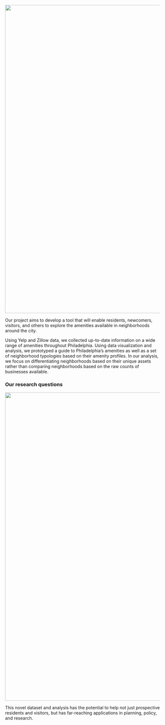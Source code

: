 <img src="images/clusters_pic.png" width="1000px">

Our project aims to develop a tool that will enable residents, newcomers, visitors, and others to explore the amenities available in neighborhoods around the city. 

Using Yelp and Zillow data, we collected up-to-date information on a wide range of amenities throughout Philadelphia. Using data visualization and analysis, we prototyped a guide to Philadelphia's amenities as well as a set of neighborhood typologies based on their amenity profiles. In our analysis, we focus on differentiating neighborhoods based on their unique assets rather than comparing neighborhoods based on the raw counts of businesses available.


### Our research questions

<img src="images/research_qs.png" width="1000px">

This novel dataset and analysis has the potential to help not just prospective residents and visitors, but has far-reaching applications in planning, policy, and research. 

